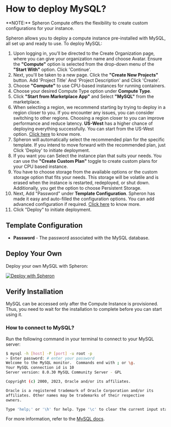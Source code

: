 
# How to deploy MySQL?

<VideoPlayer embedId="BPXAWdapvN0" />

<Callout type="info">
  **NOTE:** Spheron Compute offers the flexibility to create custom
  configurations for your instance.
</Callout>

Spheron allows you to deploy a compute instance pre-installed with MySQL, all set up and ready to use.
To deploy MySQL:

1. Upon logging in, you'll be directed to the Create Organization page, where you can give your organization name and choose Avatar. Ensure the **"Compute"** option is selected from the drop-down menu of the **"Start With"** option. Click 'Continue'. 
2. Next, you'll be taken to a new page. Click the **"Create New Projects"** button. Add 'Project Title' And 'Project Description' and Click 'Create'.
3. Choose **"Compute"** to use CPU-based instances for running containers.
4. Choose your desired Compute Type option under **Compute Type**.
5. Click **"Start from Marketplace App"** and Select **"MySQL"** from the marketplace.
6. When selecting a region, we recommend starting by trying to deploy in a region closer to you. If you encounter any issues, you can consider switching to other regions. Choosing a region closer to you can improve performance and reduce latency. **US-West** has a higher chance of deploying everything successfully. You can start from the US-West option. [Click here](/compute/cluster/compute/#region) to know more.
7. Spheron will automatically select the recommended plan for the specific template. If you intend to move forward with the recommended plan, just Click 'Deploy' to initiate deployment.
8. If you want you can Select the instance plan that suits your needs. You can use the **"Create Custom Plan"** toggle to create custom plans for your CPU based instance.
9. You have to choose storage from the available options or the custom storage option that fits your needs. This storage will be volatile and is erased when the instance is restarted, redeployed, or shut down. Additionally, you get the option to choose Persistent Storage.
10. Next,  Add "Password" under **Template Configuration**. Spheron has made it easy and auto-filled the configuration options. You can add advanced configuration if required. [Click here](/compute/cluster/compute/#advance-configuration-1) to know more.
11. Click "Deploy" to initiate deployment.

## Template Configuration

- **Password** - The password associated with the MySQL database.

## Deploy Your Own

Deploy your own MySQL with Spheron:

[![Deploy with Spheron](https://bafybeihxqi3jlv6cy2ogh6jjljinntisolbspxcrbgykyv6e5xyzujl3aa.ipfs.sphn.link/spheron-deploy.svg)](https://app.spheron.network/#/compute/marketplace?template=MySQL)

## Verify Installation

MySQL can be accessed only after the Compute Instance is provisioned.
Thus, you need to wait for the installation to complete before you can start using it.

### How to connect to MySQL?

Run the following command in your terminal to connect to your MySQL server:

```sh
$ mysql -h [host] -P [port] -u root -p
> Enter password: # enter your password
Welcome to the MySQL monitor.  Commands end with ; or \g.
Your MySQL connection id is 10
Server version: 8.0.30 MySQL Community Server - GPL

Copyright (c) 2000, 2023, Oracle and/or its affiliates.

Oracle is a registered trademark of Oracle Corporation and/or its
affiliates. Other names may be trademarks of their respective
owners.

Type 'help;' or '\h' for help. Type '\c' to clear the current input statement.
```

For more information, refer to the [MySQL docs](https://dev.mysql.com/doc/refman/8.0/en/connecting.html).

<Navigation name="Deploy MySQL" />
